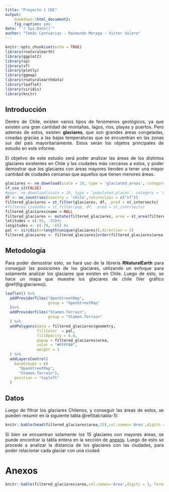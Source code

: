 ```yaml
---
title: "Proyecto 1 CDE"
output:
    bookdown::html_document2:
    fig_caption: yes
date: "`r Sys.Date()`"
author: "Tomás Cantuarias - Raimundo Moraga - Victor Valero"
---
```


```r
knitr::opts_chunk$set(echo = TRUE)
library(rnaturalearth)
library(ggplot2)
library(sp)
library(sf)
library(plotly)
library(ggmap)
library(rnaturalearthdata)
library(leaflet)
library(viridis)
library(knitr)
```

<style>
body {
text-align: justify}
</style>
## Introducción {-}

Dentro de Chile, existen varios tipos de fenómenos geológicos, ya que existen una gran cantidad de montañas, lagos, ríos, playas y puertos. Pero además de estos, existen **glaciares**, que son grandes áreas congeladas, creadas gracias a las bajas temperaturas que se encuentran en las zonas sur del país mayoritariamente. Estos serán los objetos principales de estudio en este informe.

El objetivo de este estudio será poder analizar las áreas de los distintos glaciares existentes en Chile y las ciudades más cercanas a estos, y poder demostrar que los glaciares con áreas mayores tienden a tener una mayor cantidad de ciudades cercanas que aquellos que tienen menores áreas.

```r
glaciares <- ne_download(scale = 10, type = 'glaciated_areas', category = 'physical', returnclass = 'sf')
sf_use_s2(FALSE)
#pop<- ne_download(scale = 10, type = 'populated_places', category = 'cultural', returnclass='sf')
df <- ne_countries(country = 'chile',returnclass = c("sf"))
filtered_glaciares = st_filter(glaciares, df, .pred = st_intersects)
#filtered_ciudades = st_filter(pop, df, .pred = st_intersects)
filtered_glaciares$name <-NULL
filtered_glaciares <- mutate(filtered_glaciares, area = st_area(filtered_glaciares))
latitudes = c(-56, -25)#y
longitudes <- c(-78, -65) #x
pal <- viridis(n=length(unique(glaciares)),direction = 1)
filtered_glaciares <- filtered_glaciares[order(filtered_glaciares$area,decreasing=TRUE),]
```

## Metodología {-}

Para poder demostrar esto, se hará uso de la librería **RNaturalEarth** para conseguir las posiciones de los glaciares, utilizando un enfoque para solamente analizar los glaciares que existen en Chile. Luego de esto, se hace un mapa que muestre los glaciares de chile (Ver gráfico \@ref(fig:glaciares)).


```r
leaflet() %>%
  addProviderTiles("OpenStreetMap",
                   group = "OpenStreetMap"
  )%>%
  addProviderTiles("Stamen.Terrain",
                   group = "Stamen.Terrain"
  ) %>% 
  addPolygons(data = filtered_glaciares$geometry, 
              fillColor  = pal,
              fillOpacity = 0.8,
              popup = filtered_glaciares$area,
              color = "#FFFF00", 
              weight = 1
  ) %>% 
  addLayersControl(
    baseGroups = c(
      "OpenStreetMap",
      "Stamen.Terrain"),
    position = "topleft"
  )
```

## Datos {-}
Luego de filtrar los glaciares Chilenos, y conseguir las áreas de estos, se pueden resumir en la siguiente tabla \@ref(tab:tabla-1):
```r
knitr::kable(head(filtered_glaciares$area,15),col.names='Área',digits = 3, format.args = list(big.mark = ",",scientific = FALSE),align='c',row.names = TRUE,caption="15 mayores áreas")
```
Si bien se encuentran solamente los 15 glaciares con mayores áreas, se puede encontrar la tabla entera en la sección de [anexos].
Luego de esto se procede a analizar la distancia de los glaciares con las ciudades, para poder relacionar cada glaciar con una ciudad.

# Anexos {-}
```r
knitr::kable(filtered_glaciares$area,col.names='Área',digits = 3, format.args = list(big.mark = ",",scientific = FALSE),align='c',row.names = TRUE,caption='Áreas glaciares')
```
